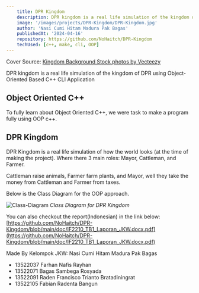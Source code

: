 ```yaml
---
    title: DPR Kingdom
    description: DPR kingdom is a real life simulation of the kingdom of DPR using Object-Oriented Based C++ CLI Application
    image: '/images/projects/DPR-Kingdom/DPR-Kingdom.jpg'
    author: 'Nasi Cumi Hitam Madura Pak Bagas'
    publishedAt: '2024-04-16'
    repository: https://github.com/NoHaitch/DPR-Kingdom
    techUsed: [c++, make, cli, OOP]
---
```


Cover Source: <a href="https://www.vecteezy.com/free-photos/kingdom-background">Kingdom Background Stock photos by Vecteezy</a>


DPR kingdom is a real life simulation of the kingdom of DPR using Object-Oriented Based C++ CLI Application

## Object Oriented C++

To fully learn about Object Oriented C++, we were task to make a program fully using OOP c++. 

## DPR Kingdom

DPR Kingdom is a real life simulation of how the world looks (at the time of making the project). Where there 3 main roles: Mayor, Cattleman, and Farmer.

Cattleman raise animals, Farmer farm plants, and Mayor, well they take the money from Cattleman and Farmer from taxes.

Below is the Class Diagram for the OOP approach.

![Class-Diagram](/images/projects/DPR-Kingdom/Class-Diagram.png)
*Class Diagram for DPR Kingdom*


You can also checkout the report(Indonesian) in the link below:
[https://github.com/NoHaitch/DPR-Kingdom/blob/main/doc/IF2210_TB1_Laporan_JKW.docx.pdf](https://github.com/NoHaitch/DPR-Kingdom/blob/main/doc/IF2210_TB1_Laporan_JKW.docx.pdf)


Made By Kelompok JKW: Nasi Cumi Hitam Madura Pak Bagas
- 13522037 Farhan Nafis Rayhan
- 13522071 Bagas Sambega Rosyada
- 13522091 Raden Francisco Trianto Bratadiningrat
- 13522105 Fabian Radenta Bangun